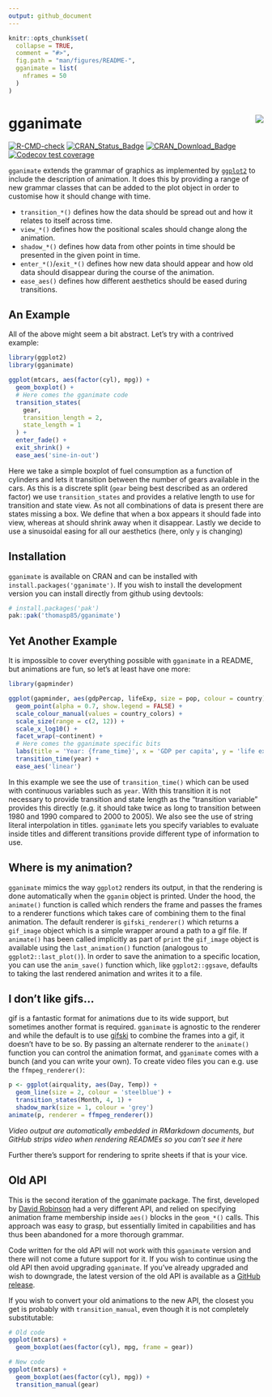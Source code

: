 ```yaml
---
output: github_document
---
```


<!-- README.md is generated from README.Rmd. Please edit that file -->

```r
knitr::opts_chunk$set(
  collapse = TRUE,
  comment = "#>",
  fig.path = "man/figures/README-",
  gganimate = list(
    nframes = 50
  )
)
```

# gganimate <img src="man/figures/logo.png" align="right" style="padding-left:10px;background-color:white;" />

<!-- badges: start -->
[![R-CMD-check](https://github.com/thomasp85/gganimate/actions/workflows/R-CMD-check.yaml/badge.svg)](https://github.com/thomasp85/gganimate/actions/workflows/R-CMD-check.yaml)
[![CRAN_Status_Badge](http://www.r-pkg.org/badges/version-ago/gganimate)](https://cran.r-project.org/package=gganimate)
[![CRAN_Download_Badge](http://cranlogs.r-pkg.org/badges/gganimate)](https://cran.r-project.org/package=gganimate)
[![Codecov test coverage](https://codecov.io/gh/thomasp85/gganimate/branch/main/graph/badge.svg)](https://app.codecov.io/gh/thomasp85/gganimate?branch=main)
<!-- badges: end -->

`gganimate` extends the grammar of graphics as implemented by
[`ggplot2`](https://github.com/tidyverse/ggplot2) to include the description of
animation. It does this by providing a range of new grammar classes that can be
added to the plot object in order to customise how it should change with time. 

- `transition_*()` defines how the data should be spread out and how it relates
  to itself across time.
- `view_*()` defines how the positional scales should change along the 
  animation.
- `shadow_*()` defines how data from other points in time should be presented in
  the given point in time.
- `enter_*()`/`exit_*()` defines how new data should appear and how old data 
  should disappear during the course of the animation.
- `ease_aes()` defines how different aesthetics should be eased during 
  transitions.

## An Example
All of the above might seem a bit abstract. Let's try with a contrived example:

```r
library(ggplot2)
library(gganimate)

ggplot(mtcars, aes(factor(cyl), mpg)) + 
  geom_boxplot() + 
  # Here comes the gganimate code
  transition_states(
    gear,
    transition_length = 2,
    state_length = 1
  ) +
  enter_fade() + 
  exit_shrink() +
  ease_aes('sine-in-out')
```

Here we take a simple boxplot of fuel consumption as a function of cylinders and
lets it transition between the number of gears available in the cars. As this is
a discrete split (`gear` being best described as an ordered factor) we use 
`transition_states` and provides a relative length to use for transition and 
state view. As not all combinations of data is present there are states missing
a box. We define that when a box appears it should fade into view, whereas at 
should shrink away when it disappear. Lastly we decide to use a sinusoidal 
easing for all our aesthetics (here, only `y` is changing)

## Installation
`gganimate` is available on CRAN and can be installed with 
`install.packages('gganimate')`. If you wish to install the development version
you can install directly from github using devtools:

```r
# install.packages('pak')
pak::pak('thomasp85/gganimate')
```

## Yet Another Example
It is impossible to cover everything possible with `gganimate` in a README, but
animations are fun, so let's at least have one more:

```r
library(gapminder)

ggplot(gapminder, aes(gdpPercap, lifeExp, size = pop, colour = country)) +
  geom_point(alpha = 0.7, show.legend = FALSE) +
  scale_colour_manual(values = country_colors) +
  scale_size(range = c(2, 12)) +
  scale_x_log10() +
  facet_wrap(~continent) +
  # Here comes the gganimate specific bits
  labs(title = 'Year: {frame_time}', x = 'GDP per capita', y = 'life expectancy') +
  transition_time(year) +
  ease_aes('linear')
```

In this example we see the use of `transition_time()` which can be used with 
continuous variables such as `year`. With this transition it is not necessary to 
provide transition and state length as the "transition variable" provides this
directly (e.g. it should take twice as long to transition between 1980 and 1990
compared to 2000 to 2005). We also see the use of string literal interpolation 
in titles. `gganimate` lets you specify variables to evaluate inside titles and
different transitions provide different type of information to use.

## Where is my animation?
`gganimate` mimics the way `ggplot2` renders its output, in that the rendering
is done automatically when the `gganim` object is printed. Under the hood, the
`animate()` function is called which renders the frame and passes the frames to
a renderer functions which takes care of combining them to the final animation.
The default renderer is `gifski_renderer()` which returns a `gif_image` object
which is a simple wrapper around a path to a gif file. If `animate()` has been
called implicitly as part of `print` the `gif_image` object is available using 
the `last_animation()` function (analogous to `ggplot2::last_plot()`). In order
to save the animation to a specific location, you can use the `anim_save()`
function which, like `ggplot2::ggsave`, defaults to taking the last rendered 
animation and writes it to a file.

## I don't like gifs...
gif is a fantastic format for animations due to its wide support, but sometimes
another format is required. `gganimate` is agnostic to the renderer and while 
the default is to use [gifski](https://github.com/r-rust/gifski) to combine the
frames into a gif, it doesn't have to be so. By passing an alternate renderer to
the `animate()` function you can control the animation format, and `gganimate` 
comes with a bunch (and you can write your own). To create video files you can
e.g. use the `ffmpeg_renderer()`:

```r
p <- ggplot(airquality, aes(Day, Temp)) + 
  geom_line(size = 2, colour = 'steelblue') + 
  transition_states(Month, 4, 1) + 
  shadow_mark(size = 1, colour = 'grey')
animate(p, renderer = ffmpeg_renderer())
```

*Video output are automatically embedded in RMarkdown documents, but GitHub strips video when rendering READMEs so you can't see it here*

Further there's support for rendering to sprite sheets if that is your vice.

## Old API
This is the second iteration of the gganimate package. The first, developed by
[David Robinson](https://github.com/dgrtwo) had a very different API, and relied
on specifying animation frame membership inside `aes()` blocks in the `geom_*()`
calls. This approach was easy to grasp, but essentially limited in capabilities
and has thus been abandoned for a more thorough grammar. 

Code written for the old API will not work with this `gganimate` version and 
there will not come a future support for it. If you wish to continue using the 
old API then avoid upgrading `gganimate`. If you've already upgraded and wish to 
downgrade, the latest version of the old API is available as a 
[GitHub release](https://github.com/thomasp85/gganimate/releases/tag/v0.1.1).

If you wish to convert your old animations to the new API, the closest you get
is probably with `transition_manual`, even though it is not completely 
substitutable:

```r
# Old code
ggplot(mtcars) + 
  geom_boxplot(aes(factor(cyl), mpg, frame = gear))

# New code
ggplot(mtcars) + 
  geom_boxplot(aes(factor(cyl), mpg)) + 
  transition_manual(gear)
```
